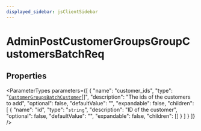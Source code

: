 ```yaml
---
displayed_sidebar: jsClientSidebar
---
```



# AdminPostCustomerGroupsGroupCustomersBatchReq

## Properties

<ParameterTypes parameters={[
  {
    "name": "customer_ids",
    "type": "[`CustomerGroupsBatchCustomer`](internal.CustomerGroupsBatchCustomer.mdx)[]",
    "description": "The ids of the customers to add",
    "optional": false,
    "defaultValue": "",
    "expandable": false,
    "children": [
      {
        "name": "id",
        "type": "`string`",
        "description": "ID of the customer",
        "optional": false,
        "defaultValue": "",
        "expandable": false,
        "children": []
      }
    ]
  }
]} />
